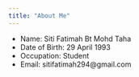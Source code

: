 ---
title: "About Me"
---

- Name: Siti Fatimah Bt Mohd Taha
- Date of Birth: 29 April 1993
- Occupation: Student
- Email: sitifatimah294@gmail.com